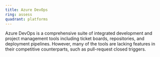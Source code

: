 ```yaml
---
title: Azure DevOps
ring: assess
quadrant: platforms
---
```


Azure DevOps is a comprehensive suite of integrated development and project management tools including ticket boards,
repositories, and deployment pipelines. However, many of the tools are lacking features in their competitive
counterparts, such as pull-request closed triggers.